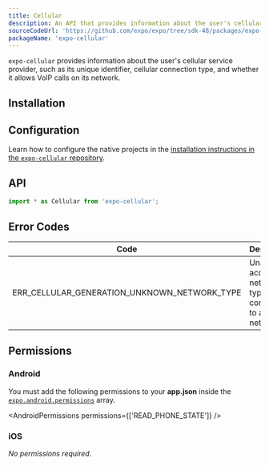 ```yaml
---
title: Cellular
description: An API that provides information about the user's cellular service provider.
sourceCodeUrl: 'https://github.com/expo/expo/tree/sdk-48/packages/expo-cellular'
packageName: 'expo-cellular'
---
```



`expo-cellular` provides information about the user's cellular service provider, such as its unique identifier, cellular connection type, and whether it allows VoIP calls on its network.

<PlatformsSection android emulator ios web />

## Installation

<APIInstallSection />

## Configuration

<ConfigReactNative>

Learn how to configure the native projects in the [installation instructions in the `expo-cellular` repository](https://github.com/expo/expo/tree/main/packages/expo-cellular#installation-in-bare-react-native-projects).

</ConfigReactNative>

## API

```js
import * as Cellular from 'expo-cellular';
```

<APISection packageName="expo-cellular" apiName="Cellular" />

## Error Codes

| Code                                         | Description                                                          |
| -------------------------------------------- | -------------------------------------------------------------------- |
| ERR_CELLULAR_GENERATION_UNKNOWN_NETWORK_TYPE | Unable to access network type or not connected to a cellular network |

## Permissions

### Android

You must add the following permissions to your **app.json** inside the [`expo.android.permissions`](/versions/latest/config/app/#permissions) array.

<AndroidPermissions permissions={['READ_PHONE_STATE']} />

### iOS

_No permissions required_.
